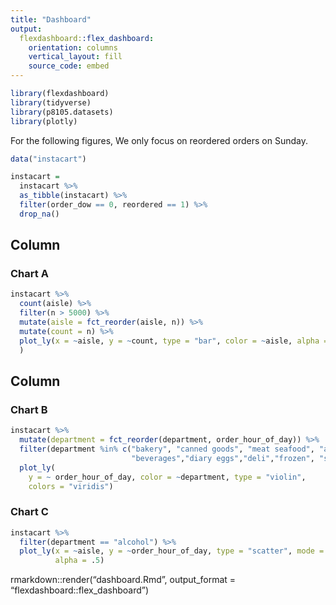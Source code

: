 ```yaml
---
title: "Dashboard"
output: 
  flexdashboard::flex_dashboard:
    orientation: columns
    vertical_layout: fill
    source_code: embed
---
```


```r
library(flexdashboard)
library(tidyverse)
library(p8105.datasets)
library(plotly)
```

For the following figures, We only focus on reordered orders on Sunday.

```r
data("instacart")

instacart = 
  instacart %>% 
  as_tibble(instacart) %>%
  filter(order_dow == 0, reordered == 1) %>%
  drop_na()
```

Column {data-width=350}
-----------------------------------------------------------------------

### Chart A


```r
instacart %>%
  count(aisle) %>%
  filter(n > 5000) %>%
  mutate(aisle = fct_reorder(aisle, n)) %>% 
  mutate(count = n) %>%
  plot_ly(x = ~aisle, y = ~count, type = "bar", color = ~aisle, alpha = 0.5, colors = "viridis"
  )
```

Column {data-width=350}
-----------------------------------------------------------------------

### Chart B

```r
instacart %>%
  mutate(department = fct_reorder(department, order_hour_of_day)) %>% 
  filter(department %in% c("bakery", "canned goods", "meat seafood", "alcohol",
                           "beverages","diary eggs","deli","frozen", "snacks")) %>%
  plot_ly(
    y = ~ order_hour_of_day, color = ~department, type = "violin",
    colors = "viridis")
```


### Chart C

```r
instacart %>%
  filter(department == "alcohol") %>%
  plot_ly(x = ~aisle, y = ~order_hour_of_day, type = "scatter", mode = "markers",
          alpha = .5)
```

rmarkdown::render("dashboard.Rmd", output_format = "flexdashboard::flex_dashboard")

